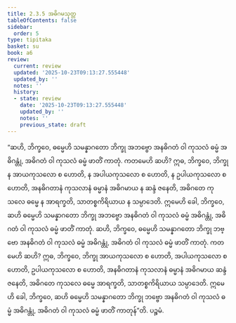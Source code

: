 ```yaml
---
title: 2.3.5 အဓိဂမသုတ္တ
tableOfContents: false
sidebar:
  order: 5
type: tipitaka
basket: su
book: a6
review:
  current: review
  updated: '2025-10-23T09:13:27.555448'
  updated_by: ''
  notes: ''
  history:
  - state: review
    date: '2025-10-23T09:13:27.555448'
    updated_by: ''
    notes: ''
    previous_state: draft
---
```



<ReviewStatus review={frontmatter.review} showDetails={true} />

<HypothesisAnnotation frontmatter={frontmatter} />

<DynamicBreadcrumb />

<Division number="79" book="a6" e="ch" v="16" p="376">

<Paragraph number="664" book="a6">
“ဆဟိ, ဘိက္ခဝေ, ဓမ္မေဟိ သမန္နာဂတော ဘိက္ခု အဘဗ္ဗော အနဓိဂတံ ဝါ ကုသလံ ဓမ္မံ အဓိဂန္တုံ, အဓိဂတံ ဝါ ကုသလံ ဓမ္မံ ဖာတိံ ကာတုံ. ကတမေဟိ ဆဟိ? ဣဓ, ဘိက္ခဝေ, ဘိက္ခု န အာယကုသလော စ ဟောတိ, န အပါယကုသလော စ ဟောတိ, န ဥပါယကုသလော စ ဟောတိ, အနဓိဂတာနံ ကုသလာနံ ဓမ္မာနံ အဓိဂမာယ န ဆန္ဒံ ဇနေတိ, အဓိဂတေ ကုသလေ ဓမ္မေ န အာရက္ခတိ, သာတစ္စကိရိယာယ န သမ္ပာဒေတိ. ဣမေဟိ ခေါ, ဘိက္ခဝေ, ဆဟိ ဓမ္မေဟိ သမန္နာဂတော ဘိက္ခု အဘဗ္ဗော အနဓိဂတံ ဝါ ကုသလံ ဓမ္မံ အဓိဂန္တုံ, အဓိဂတံ ဝါ ကုသလံ ဓမ္မံ ဖာတိံ ကာတုံ.
</Paragraph>

<Paragraph number="665" book="a6">
ဆဟိ, ဘိက္ခဝေ, ဓမ္မေဟိ သမန္နာဂတော ဘိက္ခု ဘဗ္ဗော အနဓိဂတံ ဝါ ကုသလံ ဓမ္မံ အဓိဂန္တုံ, အဓိဂတံ ဝါ ကုသလံ ဓမ္မံ ဖာတိံ ကာတုံ. ကတမေဟိ ဆဟိ? ဣဓ, ဘိက္ခဝေ, ဘိက္ခု အာယကုသလော စ ဟောတိ, အပါယကုသလော စ ဟောတိ, ဥပါယကုသလော စ ဟောတိ, အနဓိဂတာနံ ကုသလာနံ ဓမ္မာနံ အဓိဂမာယ ဆန္ဒံ ဇနေတိ, အဓိဂတေ ကုသလေ ဓမ္မေ အာရက္ခတိ, သာတစ္စကိရိယာယ သမ္ပာဒေတိ. ဣမေဟိ ခေါ, ဘိက္ခဝေ, ဆဟိ ဓမ္မေဟိ သမန္နာဂတော ဘိက္ခု ဘဗ္ဗော အနဓိဂတံ ဝါ ကုသလံ ဓမ္မံ အဓိဂန္တုံ, အဓိဂတံ ဝါ ကုသလံ ဓမ္မံ ဖာတိံ ကာတုန်”တိ.

</Paragraph>
</Division>

<Paragraph number="666" type="center" book="a6">
ပဉ္စမံ.
</Paragraph>
